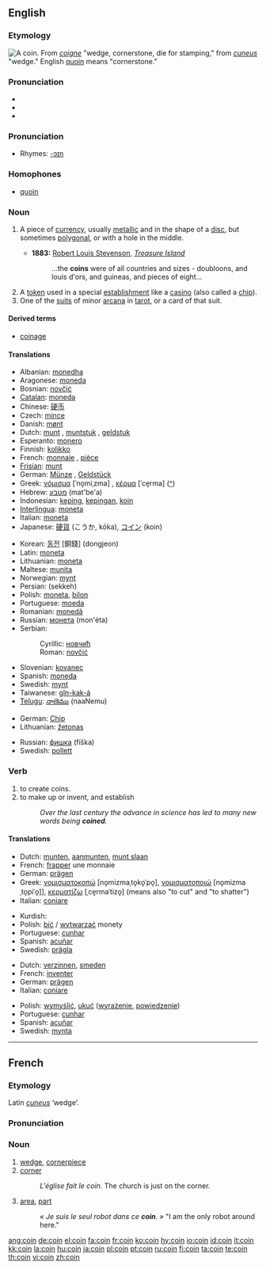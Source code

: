 {{wikipedia}}
==English==

===Etymology===
[[Image:ClemensXI.jpg|thumb|right|A coin.]]
From {{OF.}} ''[[coigne]]'' "wedge, cornerstone, die for stamping," from {{L.}} ''[[cuneus]]'' "wedge." English [[quoin]] means "cornerstone."

===Pronunciation===
* {{IPA|/kɔɪn/}}
* {{SAMPA|/kOIn/}}
*{{audio|en-us-coin.ogg|Audio (US)}}

===Pronunciation===
*Rhymes: [[Rhymes:English:-ɔɪn|-ɔɪn]]

===Homophones===
*[[quoin]]

===Noun===
{{en-noun}}

# {{context|currency}} A piece of [[currency]], usually [[metallic]] and in the shape of a [[disc]], but sometimes [[polygonal]], or with a hole in the middle.
#*'''1883:''' [[w:Robert Louis Stevenson|Robert Louis Stevenson]], ''[[w:Treasure Island|Treasure Island]]''
#*: ...the '''coins''' were of all countries and sizes - doubloons, and louis d'ors, and guineas, and pieces of eight...
# A [[token]] used in a special [[establishment]] like a [[casino]] (also called a [[chip]]).
# One of the [[suit]]s of minor [[arcana]] in [[tarot]], or a card of that suit.

====Derived terms====
*[[coinage]]

====Translations====
{{trans-top|(''currency'') A piece of currency}}
*Albanian: [[monedha]] {{g|Albanian}}
*Aragonese: [[moneda]] {{f}}
*Bosnian: [[novčić]] {{m}}
*[[Catalan]]: [[moneda]] {{f}}
*Chinese: [[硬币]]
*Czech: [[mince]] {{f}}
*Danish: [[mønt]] {{m}}
*Dutch: [[munt]] {{m}}, [[muntstuk]] {{n}}, [[geldstuk]] {{n}}
*Esperanto: [[monero]]
*Finnish: [[kolikko]]
*French: [[monnaie]] {{f}}, [[pièce]] {{f}}
*[[Frisian]]: [[munt]]
*German: [[Münze]] {{f}}, [[Geldstück]] {{n}}
*Greek: [[νόμισμα]] [ˈno̞miˌzma] {{n}}, [[κέρμα]] [ˈce̞rma] {{n}} ([[:el:Νόμισμα|^]])
*Hebrew: [[מטבע]] (mat'be'a) {{m}}
*Indonesian: [[keping]], [[keping|kepingan]], [[koin]]
*[[Interlingua]]: [[moneta]]
*Italian: [[moneta]] {{f}}
*Japanese: [[硬貨]] (こうか, kōka), [[コイン]] (koin)
{{trans-mid}}
*Korean: [[동전]] [銅錢] (dongjeon)
*Latin: [[moneta]] {{f}}
*Lithuanian: [[moneta]] {{f}}
*Maltese: [[munita]] {{f}}
*Norwegian: [[mynt]] {{m}}
*Persian: {{FAchar|[[سکه]]}} (sekkeh)
*Polish: [[moneta]], [[bilon]]
*Portuguese: [[moeda]] {{f}}
*Romanian: [[monedă]] {{f}}
*Russian: [[монета]] (mon'éta) {{f}}
*Serbian:
*:Cyrillic: [[новчић]] {{m}}
*:Roman: [[novčić]] {{m}}
*Slovenian: [[kovanec]] {{m}}
*Spanish: [[moneda]] {{f}}
*Swedish: [[mynt]]
*Taiwanese: [[gîn-kak-á]]
*[[Telugu]]: [[నాణెము]] (naaNemu)
{{trans-bottom}}

{{trans-top|A token used in a special establishment like a casino}}
*German: [[Chip]] {{m}}
*Lithuanian: [[žetonas]] {{m}}
{{trans-mid}}
*Russian: [[фишка]] (fíška) {{f}}
*Swedish: [[pollett]] {{c}}
{{trans-bottom}}

{{trans-top|One of the suits of minor arcana in tarot, or a card of that suit}}
{{trans-mid}}
{{trans-bottom}}

===Verb===
{{en-verb}}

# to create coins.
# to make up or invent, and establish
#:''Over the last century the advance in science has led to many new words being '''coined'''.''

====Translations====
{{trans-top|to create coins}}
*Dutch: [[munten]], [[aanmunten]], [[munt slaan]]
*French: [[frapper]] une monnaie
*German: [[prägen]]
*Greek: [[νομισματοκοπώ]] [no̞mizmaˌto̞ko̞ˈpo̞], [[νομισματοποιώ]] [no̞mizmaˌto̞piˈo̞]], [[κερματίζω]] [ˌce̞rmaˈtizo̞] (means also "to cut" and "to shatter")
*Italian: [[coniare]]
{{trans-mid}}
*Kurdish: {{KUchar|[[پاره‌لێدان]]}}
*Polish: [[bić]] / [[wytwarzać]] monety
*Portuguese: [[cunhar]]
*Spanish: [[acuñar]]
*Swedish: [[prägla]]
{{trans-bottom}}

{{trans-top|to make up or invent, and establish}}
*Dutch: [[verzinnen]], [[smeden]]
*French: [[inventer]]
*German: [[prägen]]
*Italian: [[coniare]]
{{trans-mid}}
*Polish: [[wymyślić]], [[ukuć]] ([[wyrażenie]], [[powiedzenie]])
*Portuguese: [[cunhar]]
*Spanish: [[acuñar]]
*Swedish: [[mynta]]
{{trans-bottom}}

----

==French==

===Etymology===
Latin ''[[cuneus]]'' ‘wedge’.

===Pronunciation===
{{IPA|/kwɛ̃/}}

===Noun===
{{fr-noun-reg|m}}

# [[wedge]], [[cornerpiece]]
# [[corner]]
#:''L'église fait le coin.''  The church is just on the corner.
# [[area]], [[part]]
#:''« Je suis le seul robot dans ce '''coin'''. »''  "I am the only robot around here."

[[ang:coin]]
[[de:coin]]
[[el:coin]]
[[fa:coin]]
[[fr:coin]]
[[ko:coin]]
[[hy:coin]]
[[io:coin]]
[[id:coin]]
[[it:coin]]
[[kk:coin]]
[[la:coin]]
[[hu:coin]]
[[ja:coin]]
[[pl:coin]]
[[pt:coin]]
[[ru:coin]]
[[fi:coin]]
[[ta:coin]]
[[te:coin]]
[[th:coin]]
[[vi:coin]]
[[zh:coin]]